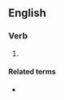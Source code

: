 ==English==

===Verb===
{{head|en|verb form}}

# {{present participle of|en|obligate|nocat=1}}

====Related terms====
* {{l|en|obligation}}
